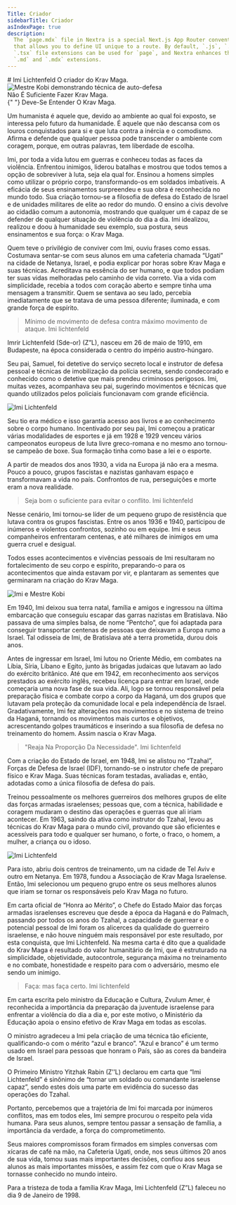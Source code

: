 ```yaml
---
Title: Criador
sidebarTitle: Criador
asIndexPage: true
description:
  The `page.mdx` file in Nextra is a special Next.js App Router convention file
  that allows you to define UI unique to a route. By default, `.js`, `.jsx`, or
  `.tsx` file extensions can be used for `page`, and Nextra enhances them with
  `.md` and `.mdx` extensions.
---
```



<div className="mt-8 grid place-items-center gap-6 lg:grid-cols-2">
  <div className="">
    <span className="uppercase">
      # Imi <span className="text-yellow-500">Lichtenfeld</span>
    </span>
    <span className="font-cursive text-base">O criador do Krav Maga.</span>
  </div>
  <div>
    <Image
      src="/pt/images/krav-maga/criador/foto-1-pagina-o-Criador-do-Krav-maga-828x1024.jpg"
      alt="Mestre Kobi demonstrando técnica de auto-defesa"
      width={600}
      height={300}
      className="mx-auto my-8 mb-4 h-auto text-center"
    />
  </div>
</div>

<div className="mt-18 text-center text-3xl uppercase">
  Não É Suficiente Fazer Krav Maga. <br />{" "}
  <span className="text-yellow-500">Deve-Se Entender O Krav Maga.</span>
</div>

Um humanista é aquele que, devido ao ambiente ao qual foi exposto, se interessa pelo futuro da humanidade. É aquele que não descansa com os louros conquistados para si e que luta contra a inércia e o comodismo. Afirma e defende que qualquer pessoa pode transcender o ambiente com coragem, porque, em outras palavras, tem liberdade de escolha.

Imi, por toda a vida lutou em guerras e conheceu todas as faces da violência. Enfrentou inimigos, liderou batalhas e mostrou que todos temos a opção de sobreviver à luta, seja ela qual for. Ensinou a homens simples como utilizar o próprio corpo, transformando-os em soldados imbatíveis. A eficácia de seus ensinamentos surpreendeu e sua obra é reconhecida no mundo todo. Sua criação tornou-se a filosofia de defesa do Estado de Israel e de unidades militares de elite ao redor do mundo. O ensino a civis devolve ao cidadão comum a autonomia, mostrando que qualquer um é capaz de se defender de qualquer situação de violência do dia a dia. Imi idealizou, realizou e doou à humanidade seu exemplo, sua postura, seus ensinamentos e sua força: o Krav Maga.

Quem teve o privilégio de conviver com Imi, ouviu frases como essas. Costumava sentar-se com seus alunos em uma cafeteria chamada “Ugati” na cidade de Netanya, Israel, e podia explicar por horas sobre Krav Maga e suas técnicas. Acreditava na essência do ser humano, e que todos podiam ter suas vidas melhoradas pelo caminho de vida correto. Via a vida com simplicidade, recebia a todos com coração aberto e sempre tinha uma mensagem a transmitir. Quem se sentava ao seu lado, percebia imediatamente que se tratava de uma pessoa diferente; iluminada, e com grande força de espírito.

<Blockquote>
  Mínimo de movimento de defesa contra máximo movimento de ataque.
  <BlockquoteAuthor>Imi lichtenfeld</BlockquoteAuthor>
</Blockquote>

Imrir Lichtenfeld (Sde-or) (Z”L), nasceu em 26 de maio de 1910, em Budapeste, na época considerada o centro do império austro-húngaro.

Seu pai, Samuel, foi detetive do serviço secreto local e instrutor de defesa pessoal e técnicas de imobilização da polícia secreta, sendo condecorado e conhecido como o detetive que mais prendeu criminosos perigosos. Imi, muitas vezes, acompanhava seu pai, sugerindo movimentos e técnicas que quando utilizados pelos policiais funcionavam com grande eficiência.

<Image
  src="/pt/images/krav-maga/criador/imi6-1.jpg"
  alt="Imi Lichtenfeld"
  width={832}
  height={300}
  className="mx-auto my-8 mb-4 h-auto w-full text-center"
/>

Seu tio era médico e isso garantia acesso aos livros e ao conhecimento sobre o corpo humano. Incentivado por seu pai, Imi começou a praticar várias modalidades de esportes e já em 1928 e 1929 venceu vários campeonatos europeus de luta livre greco-romana e no mesmo ano tornou-se campeão de boxe. Sua formação tinha como base a lei e o esporte.

A partir de meados dos anos 1930, a vida na Europa já não era a mesma. Pouco a pouco, grupos fascistas e nazistas ganhavam espaço e transformavam a vida no país. Confrontos de rua, perseguições e morte eram a nova realidade.

<Blockquote>
  Seja bom o suficiente para evitar o conflito.
  <BlockquoteAuthor>Imi lichtenfeld</BlockquoteAuthor>
</Blockquote>

Nesse cenário, Imi tornou-se líder de um pequeno grupo de resistência que lutava contra os grupos fascistas. Entre os anos 1936 e 1940, participou de inúmeros e violentos confrontos, sozinho ou em equipe. Imi e seus companheiros enfrentaram centenas, e até milhares de inimigos em uma guerra cruel e desigual.

Todos esses acontecimentos e vivências pessoais de Imi resultaram no fortalecimento de seu corpo e espírito, preparando-o para os acontecimentos que ainda estavam por vir, e plantaram as sementes que germinaram na criação do Krav Maga.

<Image
  src="/pt/images/krav-maga/criador/imi7.jpg"
  alt="Imi e Mestre Kobi"
  width={832}
  height={300}
  className="mx-auto my-8 mb-4 h-auto w-full text-center"
/>

Em 1940, Imi deixou sua terra natal, família e amigos e ingressou na última embarcação que conseguiu escapar das garras nazistas em Bratislava. Não passava de uma simples balsa, de nome “Pentcho”, que foi adaptada para conseguir transportar centenas de pessoas que deixavam a Europa rumo a Israel. Tal odisseia de Imi, de Bratislava até a terra prometida, durou dois anos.

Antes de ingressar em Israel, Imi lutou no Oriente Médio, em combates na Líbia, Síria, Líbano e Egito, junto às brigadas judaicas que lutavam ao lado do exército britânico. Até que em 1942, em reconhecimento aos serviços prestados ao exército inglês, recebeu licença para entrar em Israel, onde começaria uma nova fase de sua vida. Ali, logo se tornou responsável pela preparação física e combate corpo a corpo da Haganá, um dos grupos que lutavam pela proteção da comunidade local e pela independência de Israel. Gradativamente, Imi fez alterações nos movimentos e no sistema de treino da Haganá, tornando os movimentos mais curtos e objetivos, acrescentando golpes traumáticos e inserindo a sua filosofia de defesa no treinamento do homem. Assim nascia o Krav Maga.

<Blockquote>
  "Reaja Na Proporção Da Necessidade".
  <BlockquoteAuthor>Imi lichtenfeld</BlockquoteAuthor>
</Blockquote>

Com a criação do Estado de Israel, em 1948, Imi se alistou no “Tzahal”, Forças de Defesa de Israel (IDF), tornando-se o instrutor chefe de preparo físico e Krav Maga. Suas técnicas foram testadas, avaliadas e, então, adotadas como a única filosofia de defesa do país.

Treinou pessoalmente os melhores guerreiros dos melhores grupos de elite das forças armadas israelenses; pessoas que, com a técnica, habilidade e coragem mudaram o destino das operações e guerras que ali iriam acontecer. Em 1963, saindo da ativa como instrutor do Tzahal, levou as técnicas do Krav Maga para o mundo civil, provando que são eficientes e acessíveis para todo e qualquer ser humano, o forte, o fraco, o homem, a mulher, a criança ou o idoso.

<Image
  src="/pt/images/krav-maga/criador/imi8.jpg"
  alt="Imi Lichtenfeld"
  width={832}
  height={300}
  className="mx-auto my-8 mb-4 h-auto w-full text-center"
/>

Para isto, abriu dois centros de treinamento, um na cidade de Tel Aviv e outro em Netanya. Em 1978, fundou a Associação de Krav Maga Israelense. Então, Imi selecionou um pequeno grupo entre os seus melhores alunos que iriam se tornar os responsáveis pelo Krav Maga no futuro.

Em carta oficial de “Honra ao Mérito”, o Chefe do Estado Maior das forças armadas israelenses escreveu que desde a época da Haganá e do Palmach, passando por todos os anos do Tzahal, a capacidade de guerrear e o potencial pessoal de Imi foram os alicerces da qualidade do guerreiro israelense, e não houve ninguém mais responsável por este resultado, por esta conquista, que Imi Lichtenfeld. Na mesma carta é dito que a qualidade do Krav Maga é resultado do valor humanitário de Imi, que é estruturado na simplicidade, objetividade, autocontrole, segurança máxima no treinamento e no combate, honestidade e respeito para com o adversário, mesmo ele sendo um inimigo.

<Blockquote>
  Faça: mas faça certo.
  <BlockquoteAuthor>Imi lichtenfeld</BlockquoteAuthor>
</Blockquote>

Em carta escrita pelo ministro da Educação e Cultura, Zvulum Amer, é reconhecida a importância da preparação da juventude israelense para enfrentar a violência do dia a dia e, por este motivo, o Ministério da Educação apoia o ensino efetivo de Krav Maga em todas as escolas.

O ministro agradeceu a Imi pela criação de uma técnica tão eficiente, qualificando-o com o mérito “azul e branco”. “Azul e branco” é um termo usado em Israel para pessoas que honram o País, são as cores da bandeira de Israel.

O Primeiro Ministro Yitzhak Rabin (Z’’L) declarou em carta que “Imi Lichtenfeld” é sinônimo de “tornar um soldado ou comandante israelense capaz”, sendo estes dois uma parte em evidência do sucesso das operações do Tzahal.

Portanto, percebemos que a trajetória de Imi foi marcada por inúmeros conflitos, mas em todos eles, Imi sempre procurou o respeito pela vida humana. Para seus alunos, sempre tentou passar a sensação de família, a importância da verdade, a força do comprometimento.

Seus maiores compromissos foram firmados em simples conversas com xícaras de café na mão, na Cafeteria Ugati, onde, nos seus últimos 20 anos de sua vida, tomou suas mais importantes decisões, confiou aos seus alunos as mais importantes missões, e assim fez com que o Krav Maga se tornasse conhecido no mundo inteiro.

Para a tristeza de toda a família Krav Maga, Imi Lichtenfeld (Z”L) faleceu no dia 9 de Janeiro de 1998.
